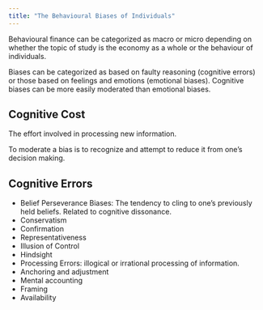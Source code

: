 ```yaml
---
title: "The Behavioural Biases of Individuals"
---
```


Behavioural finance can be categorized as macro or micro depending on whether the topic of study is the economy as a whole or the behaviour of individuals.

Biases can be categorized as based on faulty reasoning (cognitive errors) or those based on feelings and emotions (emotional biases). Cognitive biases can be more easily moderated than emotional biases.

::: callout-note
## Cognitive Cost

The effort involved in processing new information.
:::

To moderate a bias is to recognize and attempt to reduce it from one's decision making.

## Cognitive Errors

-   Belief Perseverance Biases: The tendency to cling to one's previously held beliefs. Related to cognitive dissonance.
-   Conservatism
-   Confirmation
-   Representativeness
-   Illusion of Control
-   Hindsight
-   Processing Errors: illogical or irrational processing of information.
-   Anchoring and adjustment
-   Mental accounting
-   Framing
-   Availability
